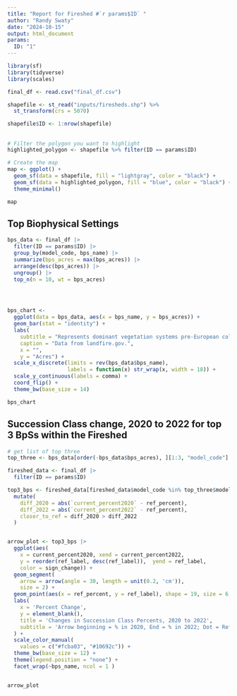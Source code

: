 ```yaml
---
title: "Report for Fireshed #`r params$ID` "
author: "Randy Swaty"
date: "2024-10-15"
output: html_document
params:
  ID: "1"
---
```




```r

library(sf)
library(tidyverse)
library(scales)

final_df <- read.csv("final_df.csv")

shapefile <- st_read("inputs/firesheds.shp") %>% 
  st_transform(crs = 5070) 

shapefile$ID <- 1:nrow(shapefile)

```


## 
```r

# Filter the polygon you want to highlight
highlighted_polygon <- shapefile %>% filter(ID == params$ID)

# Create the map
map <- ggplot() +
  geom_sf(data = shapefile, fill = "lightgray", color = "black") +
  geom_sf(data = highlighted_polygon, fill = "blue", color = "black") +
  theme_minimal()

map
```





## Top Biophysical Settings


```r

bps_data <- final_df |>
  filter(ID == params$ID) |>
  group_by(model_code, bps_name) |>
  summarize(bps_acres = max(bps_acres)) |>
  arrange(desc(bps_acres)) |>
  ungroup() |>
  top_n(n = 10, wt = bps_acres) 




bps_chart <- 
  ggplot(data = bps_data, aes(x = bps_name, y = bps_acres)) +
  geom_bar(stat = "identity") +
  labs(
    subtitle = "Represents dominant vegetation systems pre-European colonization",
    caption = "Data from landfire.gov.",
    x = "",
    y = "Acres") +
  scale_x_discrete(limits = rev(bps_data$bps_name),
                   labels = function(x) str_wrap(x, width = 18)) +
  scale_y_continuous(labels = comma) +
  coord_flip() +
  theme_bw(base_size = 14)

bps_chart

```




## Succession Class change, 2020 to 2022 for top 3 BpSs within the Fireshed

```r

# get list of top three
top_three <- bps_data[order(-bps_data$bps_acres), ][1:3, "model_code"]

fireshed_data <- final_df |>
  filter(ID == params$ID) 

top3_bps <- fireshed_data[fireshed_data$model_code %in% top_three$model_code, ] |>
  mutate(
    diff_2020 = abs(`current_percent2020` - ref_percent),
    diff_2022 = abs(`current_percent2022` - ref_percent),
    closer_to_ref = diff_2020 > diff_2022
  )


arrow_plot <- top3_bps |> 
  ggplot(aes(
    x = current_percent2020, xend = current_percent2022, 
    y = reorder(ref_label, desc(ref_label)),  yend = ref_label,
    color = sign_change)) +
  geom_segment(
    arrow = arrow(angle = 30, length = unit(0.2, 'cm')),
    size = 2) +
  geom_point(aes(x = ref_percent, y = ref_label), shape = 19, size = 6, color = 'black') +
  labs(
    x = 'Percent Change', 
    y = element_blank(),
    title = 'Changes in Succession Class Percents, 2020 to 2022',
    subtitle = 'Arrow beginning = % in 2020, End = % in 2022; Dot = Reference %'
  ) +
  scale_color_manual(
    values = c("#fcba03", "#10692c")) +
  theme_bw(base_size = 12) + 
  theme(legend.position = "none") +
  facet_wrap(~bps_name, ncol = 1 )


arrow_plot



```

